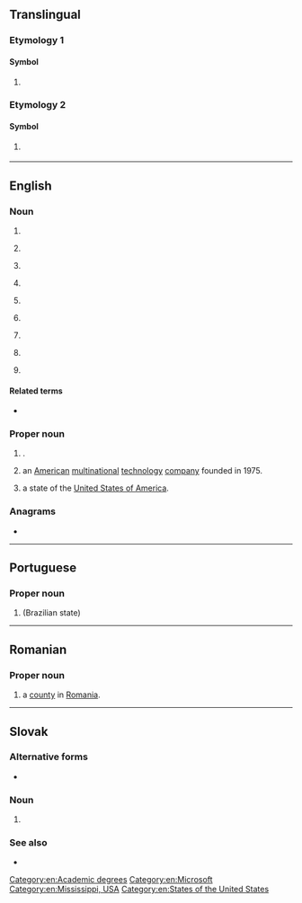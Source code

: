 {{also|Appendix:Variations of "ms"}}
==Translingual==

===Etymology 1===

====Symbol====
{{mul-symbol}}

# {{SI-unit-abbnp|mega|siemens|electrical conductance}}

===Etymology 2===

====Symbol====
{{mul-symbol}}

# {{ISO 3166|1|2|Montserrat}}
#: {{syn|mul|MSR|qq1={{w|ISO 3166-1 alpha-3|alpha-3}}}}

----

==English==

===Noun===
{{en-noun|~|es}}

# {{abbreviation of|en|manuscript}}
# {{lb|en|numismatics}} {{initialism of|en|[[mint]] [[state]]|dot=,}} {{n-g|a grading term.}}
# {{lb|en|nautical}} {{initialism of|en|[[motor ship]]}}
# {{lb|en|pharmaceutical drug}} {{initialism of|en|[[morphine]] [[sulfate]]}}
# {{lb|en|cardiology}} {{initialism of|en|[[mitral]] [[stenosis]]}}
# {{lb|en|neurology|uncountable}} {{initialism of|en|multiple sclerosis}}
# {{lb|en|academics}} {{initialism of|en|Master of Science}}
# {{initialism of|en|middle school}}
# {{lb|en|philately}} {{initialism of|en|[[mini]]-[[sheet]]}}

====Related terms====
* {{sense|mitral stenosis}} {{l|en|MVS}}

===Proper noun===
{{en-proper noun}}

# {{initialism of|en|[[Mato Grosso do Sul]]|dot=,}} {{place|en|state|c/Brazil|a=a}}.
# {{initialism of|en|{{w|Microsoft}}|dot=:}} an [[American]] [[multinational]] [[technology]] [[company]] founded in 1975.
# {{abbreviation of|en|Mississippi|dot=,}} a state of the [[United States of America]].

===Anagrams===
* {{anagrams|en|a=ms|S & M|S&M|SM|Sm|sm|sm.}}

[[Category:en:Academic degrees]]
[[Category:en:Microsoft]]
[[Category:en:Mississippi, USA]]
[[Category:en:States of the United States]]
{{C|en|Ship prefixes}}

----

==Portuguese==

===Proper noun===
{{head|pt|proper noun}}

# {{abbreviation of|pt|Mato Grosso do Sul}} (Brazilian state)

----

==Romanian==

===Proper noun===
{{head|ro|proper noun}}

# {{abbreviation of|ro|Mureș|dot=,}} a [[county]] in [[Romania]].

----

==Slovak==

===Alternative forms===
* {{l|sk|Ms}} {{qualifier|world championship}}

===Noun===
{{head|sk|noun}}

# {{abbreviation of|sk|[[majstrovstvá]] [[sveta]]}} {{gloss|world championship}} {{qualifier|from [[majstrovstvo]]+[[sveta]]}} {{gloss|and other forms [[majstrovstiev]]/[[majstrovstvách]]/etc}}

===See also===
* {{pedia|lang=sk|Majstrovstvá sveta}}